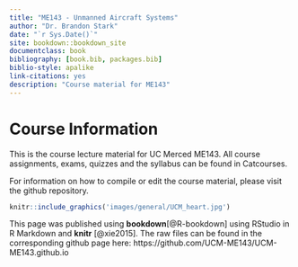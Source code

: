 ```yaml
--- 
title: "ME143 - Unmanned Aircraft Systems"
author: "Dr. Brandon Stark"
date: "`r Sys.Date()`"
site: bookdown::bookdown_site
documentclass: book
bibliography: [book.bib, packages.bib]
biblio-style: apalike
link-citations: yes
description: "Course material for ME143"
---
```


# Course Information

This is the course lecture material for UC Merced ME143.  All course assignments, exams, quizzes and the syllabus can be found in Catcourses.

For information on how to compile or edit the course material, please visit the github repository.

```r
knitr::include_graphics('images/general/UCM_heart.jpg')
```

This page was published using **bookdown**[@R-bookdown] using RStudio in R Markdown and **knitr** [@xie2015].  The raw files can be found in the corresponding github page here: https://github.com/UCM-ME143/UCM-ME143.github.io